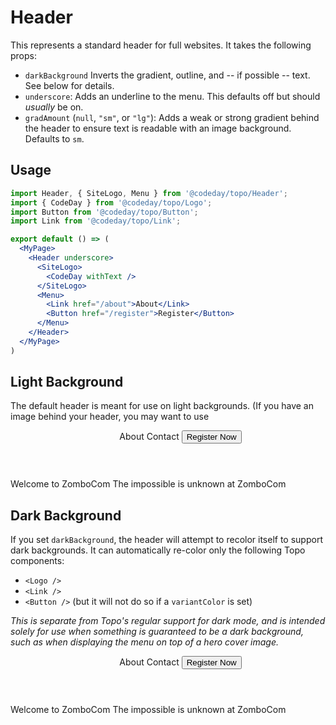 
<Meta title="Organism/Header" component={Header} />

# Header

This represents a standard header for full websites. It takes the following props:

- `darkBackground` Inverts the gradient, outline, and -- if possible -- text. See below for details.
- `underscore`: Adds an underline to the menu. This defaults off but should _usually_ be on.
- `gradAmount` (`null`, `"sm"`, or `"lg"`): Adds a weak or strong gradient behind the header to ensure text is readable
  with an image background. Defaults to `sm`.

## Usage

```jsx
import Header, { SiteLogo, Menu } from '@codeday/topo/Header';
import { CodeDay } from '@codeday/topo/Logo';
import Button from '@codeday/topo/Button';
import Link from '@codeday/topo/Link';

export default () => (
  <MyPage>
    <Header underscore>
      <SiteLogo>
        <CodeDay withText />
      </SiteLogo>
      <Menu>
        <Link href="/about">About</Link>
        <Button href="/register">Register</Button>
      </Menu>
    </Header>
  </MyPage>
)
```

## Light Background

The default header is meant for use on light backgrounds. (If you have an image behind your header, you may want to use


<Preview>
  <Story name="Light Background">
    <Box borderWidth="1px" borderColor="gray.100">
      <Header underscore>
        <SiteLogo>
          <Link href="https://example.com" target="_blank">
            <CodeDay withText />
          </Link>
        </SiteLogo>
        <Menu>
          <Link href="https://example.com" target="_blank">About</Link>
          <Link href="https://example.com" target="_blank">Contact</Link>
          <Button as="a" href="https://example.com" variantColor="green" target="_blank">Register Now</Button>
        </Menu>
      </Header>
      <Content>
        <Heading>Welcome to ZomboCom</Heading>
        <Text>The impossible is unknown at ZomboCom</Text>
      </Content>
    </Box>
  </Story>
</Preview>

## Dark Background

If you set `darkBackground`, the header will attempt to recolor itself to support dark backgrounds. It can automatically
re-color only the following Topo components:

- `<Logo />`
- `<Link />`
- `<Button />` (but it will not do so if a `variantColor` is set)

_This is separate from Topo's regular support for dark mode, and is intended solely for use when something is guaranteed
to be a dark background, such as when displaying the menu on top of a hero cover image._

<Preview>
  <Story name="Dark Background">
    <Box bg="gray.900">
      <Header darkBackground underscore>
        <SiteLogo>
          <Link href="https://example.com" _hover={{ textDecoration: 'none' }} style={{ textDecoration: 'none' }}  target="_blank">
            <CodeDay text="CodeLabs" />
          </Link>
        </SiteLogo>
        <Menu>
          <Link href="https://example.com" target="_blank">About</Link>
          <Link href="https://example.com" target="_blank">Contact</Link>
          <Button as="a" href="https://example.com" target="_blank">Register Now</Button>
        </Menu>
      </Header>
      <Content>
        <Heading color="white">Welcome to ZomboCom</Heading>
        <Text color="white">The impossible is unknown at ZomboCom</Text>
      </Content>
    </Box>
  </Story>
</Preview>
